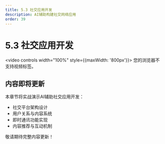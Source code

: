 ```yaml
---
title: 5.3 社交应用开发
description: AI辅助构建社交网络应用
order: 39
---
```


# 5.3 社交应用开发

<video controls width="100%" style={{maxWidth: '800px'}}>
  <source src="https://minio.xiaofeng.show/ai-code/5.3.mp4" type="video/mp4" />
  您的浏览器不支持视频标签。
</video>

## 内容即将更新

本章节将实战演示AI辅助社交应用开发：

- 社交平台架构设计
- 用户关系与内容系统
- 即时通讯功能实现
- 内容推荐与互动机制

敬请期待完整内容更新！ 